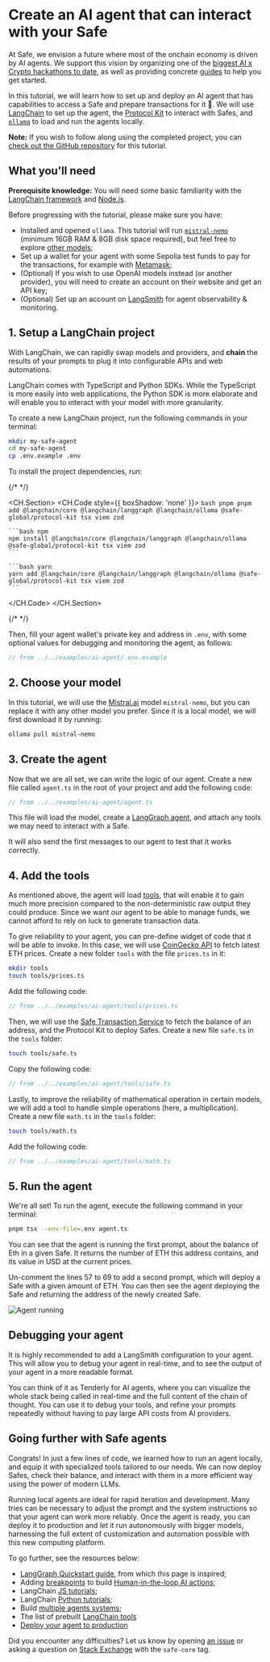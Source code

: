 
# Create an AI agent that can interact with your Safe

At Safe, we envision a future where most of the onchain economy is driven by AI agents. We support this vision by organizing one of the [biggest AI x Crypto hackathons to date](https://agentathon.ai), as well as providing concrete [guides](./ai-agent-quickstarts/introduction) to help you get started.

In this tutorial, we will learn how to set up and deploy an AI agent that has capabilities to access a Safe and prepare transactions for it 🤖. We will use [LangChain](https://www.langchain.com/agents) to set up the agent, the [Protocol Kit](../sdk/protocol-kit.mdx) to interact with Safes, and [`ollama`](https://ollama.com/) to load and run the agents locally.

**Note:** If you wish to follow along using the completed project, you can [check out the GitHub repository](https://github.com/5afe/safe-ai-agent-tutorial) for this tutorial.

## **What you'll need**

**Prerequisite knowledge:** You will need some basic familiarity with the [LangChain framework](https://www.langchain.com/langchain) and [Node.js](https://nodejs.org/en).

Before progressing with the tutorial, please make sure you have:

- Installed and opened `ollama`. This tutorial will run [`mistral-nemo`](https://ollama.com/library/mistral-nemo) (minimum 16GB RAM & 8GB disk space required), but feel free to explore [other models](https://ollama.com/library);
- Set up a wallet for your agent with some Sepolia test funds to pay for the transactions, for example with [Metamask](https://metamask.io/);
- (Optional) If you wish to use OpenAI models instead (or another provider), you will need to create an account on their website and get an API key;
- (Optional) Set up an account on [LangSmith](https://smith.langchain.com/) for agent observability & monitoring.

## 1. Setup a LangChain project

With LangChain, we can rapidly swap models and providers, and **chain** the results of your prompts to plug it into configurable APIs and web automations.

LangChain comes with TypeScript and Python SDKs. While the TypeScript is more easily into web applications, the Python SDK is more elaborate and will enable you to interact with your model with more granularity.

To create a new LangChain project, run the following commands in your terminal:

```bash
mkdir my-safe-agent
cd my-safe-agent
cp .env.example .env
```

To install the project dependencies, run:

{/* <!-- vale off --> */}

<CH.Section>
  <CH.Code style={{ boxShadow: 'none' }}>
    ```bash pnpm
    pnpm add @langchain/core @langchain/langgraph @langchain/ollama @safe-global/protocol-kit tsx viem zod
    ```

    ```bash npm
    npm install @langchain/core @langchain/langgraph @langchain/ollama @safe-global/protocol-kit tsx viem zod
    ```

    ```bash yarn
    yarn add @langchain/core @langchain/langgraph @langchain/ollama @safe-global/protocol-kit tsx viem zod
    ```

  </CH.Code>
</CH.Section>

{/* <!-- vale on --> */}

Then, fill your agent wallet's private key and address in `.env`, with some optional values for debugging and monitoring the agent, as follows:

```typescript
// from ../../examples/ai-agent/.env.example
```

## 2. Choose your model

In this tutorial, we will use the [Mistral.ai](https://mistral.ai) model `mistral-nemo`, but you can replace it with any other model you prefer. Since it is a local model, we will first download it by running:

```bash
ollama pull mistral-nemo
```

## 3. Create the agent

Now that we are all set, we can write the logic of our agent. Create a new file called `agent.ts` in the root of your project and add the following code:

```typescript
// from ../../examples/ai-agent/agent.ts
```

This file will load the model, create a [LangGraph agent](https://langchain-ai.github.io/langgraphjs/concepts/agentic_concepts/#reflection), and attach any tools we may need to interact with a Safe.

It will also send the first messages to our agent to test that it works correctly.

## 4. Add the tools

As mentioned above, the agent will load [tools](https://js.langchain.com/docs/integrations/tools/), that will enable it to gain much more precision compared to the non-deterministic raw output they could produce. Since we want our agent to be able to manage funds, we cannot afford to rely on luck to generate transaction data. 

To give reliability to your agent, you can pre-define widget of code that it will be able to invoke. In this case, we will use [CoinGecko API](https://coingecko.com) to fetch latest ETH prices. Create a new folder `tools` with the file `prices.ts` in it:

```bash
mkdir tools
touch tools/prices.ts
```

Add the following code:

```typescript
// from ../../examples/ai-agent/tools/prices.ts
```

Then, we will use the [Safe Transaction Service](https://docs.safe.global/core-api/transaction-service-overview) to fetch the balance of an address, and the Protocol Kit to deploy Safes. Create a new file `safe.ts` in the `tools` folder:

```bash
touch tools/safe.ts
```

Copy the following code:

```typescript
// from ../../examples/ai-agent/tools/safe.ts
```

Lastly, to improve the reliability of mathematical operation in certain models, we will add a tool to handle simple operations (here, a multiplication). Create a new file `math.ts` in the `tools` folder:

```bash
touch tools/math.ts
```

Add the following code:

```typescript
// from ../../examples/ai-agent/tools/math.ts
```

## 5. Run the agent

We're all set! To run the agent, execute the following command in your terminal:

```bash
pnpm tsx --env-file=.env agent.ts
```

You can see that the agent is running the first prompt, about the balance of Eth in a given Safe. It returns the number of ETH this address contains, and its value in USD at the current prices.

Un-comment the lines 57 to 69 to add a second prompt, which will deploy a Safe with a given amount of ETH. You can then see the agent deploying the Safe and returning the address of the newly created Safe.

![Agent running](../../assets/ai-agent-setup.png)

## Debugging your agent

It is highly recommended to add a LangSmith configuration to your agent. This will allow you to debug your agent in real-time, and to see the output of your agent in a more readable format.

You can think of it as Tenderly for AI agents, where you can visualize the whole stack being called in real-time and the full content of the chain of thought. You can use it to debug your tools, and refine your prompts repeatedly without having to pay large API costs from AI providers.

## Going further with Safe agents

Congrats! In just a few lines of code, we learned how to run an agent locally, and equip it with specialized tools tailored to our needs. We can now deploy Safes, check their balance, and interact with them in a more efficient way using the power of modern LLMs.

Running local agents are ideal for rapid iteration and development. Many tries can be necessary to adjust the prompt and the system instructions so that your agent can work more reliably. Once the agent is ready, you can deploy it to production and let it run autonomously with bigger models, harnessing the full extent of customization and automation possible with this new computing platform.

To go further, see the resources below:
- [LangGraph Quickstart guide](https://langchain-ai.github.io/langgraphjs/tutorials/quickstart/), from which this page is inspired;
- Adding [breakpoints](https://langchain-ai.github.io/langgraphjs/how-tos/breakpoints/) to build [Human-in-the-loop AI actions](https://docs.safe.global/home/ai-agent-quickstarts/human-approval);
- LangChain [JS tutorials](https://js.langchain.com/docs/tutorials/);
- LangChain [Python tutorials](https://python.langchain.com/tutorials/);
- Build [multiple agents systems](https://langchain-ai.github.io/langgraphjs/tutorials/multi_agent/multi_agent_collaboration/);
- The list of prebuilt [LangChain tools](https://js.langchain.com/docs/integrations/tools/)
- [Deploy your agent to production](https://langchain-ai.github.io/langgraphjs/tutorials/deployment/#deployment-options)

Did you encounter any difficulties? Let us know by opening [an issue](https://github.com/5afe/safe-ai-agent-tutorial/issues/new) or asking a question on [Stack Exchange](https://ethereum.stackexchange.com/questions/tagged/safe-core) with the `safe-core` tag.
